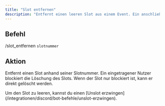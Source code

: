 ```yaml
---
title: "Slot entfernen"
description: "Entfernt einen leeren Slot aus einem Event. Ein anschließend leeres Squad wird ebenfalls gelöscht."
---
```


## Befehl

/slot_entfernen `slotnummer`

## Aktion

Entfernt einen Slot anhand seiner Slotnummer. Ein eingetragener Nutzer blockiert die Löschung des Slots. Wenn der Slot nur blockiert ist, kann er direkt gelöscht werden.

<Info>
	Um den Slot zu leeren, kannst du einen [Unslot erzwingen](/integrationen/discord/bot-befehle/unslot-erzwingen).
</Info>
